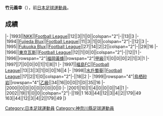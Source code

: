 {{Infobox football biography
|name=竹元義幸
|image=
|fullname=竹元義幸
|birth_date={{Birth date and age|1973|10|3}}
|cityofbirth=[[神奈川縣|神奈川縣]]
|countryofbirth=[[日本|日本]]
|position=[[前鋒_(足球)|前鋒]]
|currentclub=
|years=1993<br/>1994-1995<br/>1996<br/>1996-1997<br/>1997<br/>1998<br/>1999-2002
|clubs=[[NKK_SC|NKK]]<br/>[[福岡黃蜂|Fujieda Blux / Fukuoka Blux]]<br/>[[FC東京|東京瓦斯]]<br/>[[福岡黃蜂|福岡黃蜂]]<br/>[[福島FC|福島FC]]<br/>[[水戶蜀葵|水戶蜀葵]]<br/>[[鳥栖砂岩|鳥栖砂岩]]
|caps(goals)=
|nationalyears=
|nationalteam=
|nationalcaps(goals)=
}}
'''竹元義幸'''（{{Bd|1973年|10月3日||}}），前[[日本|日本]][[足球|足球]][[運動員|運動員]]。

==成績==
{{Football player club statistics 1|YYN}}
{{Football player club statistics 2|JPN|YYN}}
|-
|1993||[[NKK_SC|NKK]]||[[Japan_Football_League|Football League]]||12||3||1||0||colspan="2"|-||13||3
|-
|1994||[[福岡黃蜂|Fujieda Blux]]||[[Japan_Football_League|Football League]]||11||3||1||0||colspan="2"|-||12||3
|-
|1995||[[福岡黃蜂|Fukuoka Blux]]||[[Japan_Football_League|Football League]]||27||14||2||2||colspan="2"|-||29||16
|-
|1996||[[FC東京|東京瓦斯]]||[[Japan_Football_League|Football League]]||12||1||0||0||colspan="2"|-||12||1
|-
|1996||rowspan="2"|[[福岡黃蜂|福岡黃蜂]]||rowspan="2"|[[日本職業足球甲級聯賽|甲級]]||1||0||0||0||2||1||3||1
|-
|1997||7||0||0||0||1||1||8||1
|-
|1997||[[福島FC|福島FC]]||[[Japan_Football_League|Football League]]||13||3||3||1||0||0||16||4
|-
|1998||[[水戶蜀葵|水戶蜀葵]]||[[Japan_Football_League|Football League]]||17||2||1||0||colspan="2"|-||18||2
|-
|1999||rowspan="4"|[[鳥栖砂岩|鳥栖砂岩]]||rowspan="4"|[[日本職業足球乙級聯賽|乙級]]||34||16||0||0||1||0||35||16
|-
|2000||0||0||0||0||0||0||0||0
|-
|2001||10||1||4||0||0||0||14||1
|-
|2002||19||1||0||0||colspan="2"|-||19||1
{{Football player club statistics 3|1|JPN}}163||44||12||3||4||2||179||49
{{Football player club statistics 5}}163||44||12||3||4||2||179||49
|}

{{Japan-sport-bio-stub}}
{{Soccer-player-stub}}
[[Category:日本足球運動員|Category:日本足球運動員]]
[[Category:神奈川縣足球運動員|Category:神奈川縣足球運動員]]